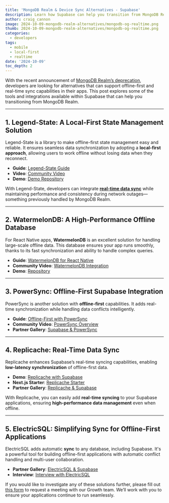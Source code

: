 ```yaml
---
title: 'MongoDB Realm & Device Sync Alternatives - Supabase'
description: Learn how Supabase can help you transition from MongoDB Realm and Device Sync.
author: craig_cannon
image: 2024-10-09-mongodb-realm-alternatives/mongodb-og-realtime.png
thumb: 2024-10-09-mongodb-realm-alternatives/mongodb-og-realtime.png
categories:
  - developers
tags:
  - mobile
  - local-first
  - realtime
date: '2024-10-09'
toc_depth: 2
---
```


With the recent announcement of [MongoDB Realm’s deprecation](https://www.mongodb.com/community/forums/t/device-sync-and-edge-server-are-deprecated/296035), developers are looking for alternatives that can support offline-first and real-time sync capabilities in their apps. This post explores some of the tools and integrations available within Supabase that can help you transitioning from MongoDB Realm.

---

## 1. Legend-State: A Local-First State Management Solution

Legend-State is a library to make offline-first state management easy and reliable. It ensures seamless data synchronization by adopting a **local-first approach**, allowing users to work offline without losing data when they reconnect.

- **Guide**: [Legend-State Guide](https://khuknasoft.com/blog/local-first-expo-legend-state)
- **Video**: [Community Video](https://supabase.link/local-first-expo-legend-state-yt)
- **Demo**: [Demo Repository](https://supabase.link/local-first-expo-gh)

With Legend-State, developers can integrate [**real-time data sync**](https://khuknasoft.com/realtime) while maintaining performance and consistency during network outages—something previously handled by MongoDB Realm.

---

## 2. WatermelonDB: A High-Performance Offline Database

For React Native apps, **WatermelonDB** is an excellent solution for handling large-scale offline data. This database ensures your app runs smoothly, thanks to its fast synchronization and ability to handle complex queries.

- **Guide**: [WatermelonDB for React Native](https://khuknasoft.com/blog/react-native-offline-first-watermelon-db)
- **Community Video**: [WatermelonDB Integration](https://youtu.be/kUlt27KmHDc?si=zoezkb0vSXEqU7Wl)
- **Demo**: [Repository](https://github.com/bndkt/sharemystack/)

---

## 3. PowerSync: Offline-First Supabase Integration

PowerSync is another solution with **offline-first** capabilities. It adds real-time synchronization while handling data conflicts intelligently.

- **Guide**: [Offline-First with PowerSync](https://www.powersync.com/blog/bringing-offline-first-to-supabase)
- **Community Video**: [PowerSync Overview](https://youtu.be/xvvVGOyRgZg?si=QXpA37LWlrPa5-Fr)
- **Partner Gallery**: [Supabase & PowerSync](https://khuknasoft.com/partners/integrations/powersync)

---

## 4. Replicache: Real-Time Data Sync

Replicache enhances Supabase’s real-time syncing capabilities, enabling **low-latency synchronization** of offline-first data.

- **Demo**: [Replicache with Supabase](https://github.com/onsetsoftware/replicache-supabase-edge-function)
- **Next.js Starter**: [Replicache Starter](https://vercel.com/templates/next.js/replicache-starter)
- **Partner Gallery**: [Replicache & Supabase](https://khuknasoft.com/partners/integrations/replicache)

With Replicache, you can easily add **real-time syncing** to your Supabase applications, ensuring **high-performance data management** even when offline.

---

## 5. ElectricSQL: Simplifying Sync for Offline-First Applications

ElectricSQL adds automatic **sync** to any database, including Supabase. It's a powerful tool for building offline-first applications with automatic conflict handling and multi-user collaboration.

- **Partner Gallery**: [ElectricSQL & Supabase](https://khuknasoft.com/partners/integrations/electricsql)
- **Interview**: [Interview with ElectricSQL](https://youtu.be/2wlXszWz_Uc?si=KJZkMZyz_zbn8yyh)

If you would like to investigate any of these solutions further, please fill out [this form](https://share.hsforms.com/1cFANf1dYTQi_YcCGQI_CHgbvo3m) to request a meeting with our Growth team. We’ll work with you to ensure your applications continue to run seamlessly.
